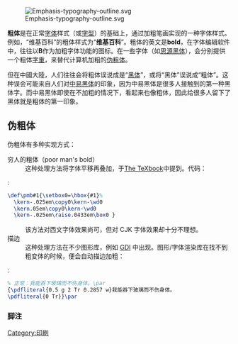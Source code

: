{{unreferenced|time=2016-05-14T16:47:02+00:00}}
{{selfref|关于维基百科中的勇於更新頁面，请见[[Wikipedia:BOLD|Wikipedia:BOLD]]}}
[[File:Emphasis-typography-outline.svg|frame]]

'''粗体'''是在正常[[字体|字体]]样式（或[[字型|字型]]）的基础上，通过加粗笔画实现的一种字体样式。例如，“维基百科”的粗体样式为“'''维基百科'''”。粗体的英文是'''bold'''，在字体编辑软件中，往往以'''B'''作为加粗字体功能的图标。在一些字体（如[[字型#字型特性#粗细#Noto_Sans_CJK|思源黑体]]），会分别提供一个粗体[[字重|字重]]，来替代计算机加粗的[[#伪粗体|伪粗体]]。

但在中國大陸，人们往往会将粗体误说成是“[[黑体_(字体)|黑体]]”，或将“黑体”误说成“粗体”。这种误会可能来自人们对[[中易黑体|中易黑体]]的印象，因为中易黑体是很多人接触到的第一种黑体字。而中易黑体即使在不加粗的情况下，看起来也像粗体，因此给很多人留下了黑体就是粗体的第一印象。{{wiktionary|boldface}}

==伪粗体==
伪粗体有多种实现方式：
;穷人的粗体（poor man's bold）
:这种处理方法将字体平移再叠加，于[[TeX|The TeXbook]]中提到。{{LaTeX}}代码：
:<syntaxhighlight lang=latex>\def\pmb#1{\setbox0=\hbox{#1}%
  \kern-.025em\copy0\kern-\wd0
  \kern.05em\copy0\kern-\wd0
  \kern-.025em\raise.0433em\box0 }</syntaxhighlight>
:该方法对西文字体效果尚可，但对 CJK 字体效果却十分不理想。
;描边
:这种处理方法在不少图形库，例如 [[GDI|GDI]] 中出现。图形/字体渲染库在找不到粗变体的时候，便会自动描边加粗：{{NoteTag|以下的代码是 [[Microsoft_Word|Microsoft Word]] 生成的 PDF 使用的值。}}
:<syntaxhighlight lang=latex>% 正常：我能吞下玻璃而不伤身体。\par
{\pdfliteral{0.5 g 2 Tr 0.2857 w}我能吞下玻璃而不伤身体。
\pdfliteral{0 Tr}}\par</syntaxhighlight>

===脚注===
{{NoteFoot}}

{{印刷术语}}
{{字體小作品}}

[[Category:印刷|Category:印刷]]